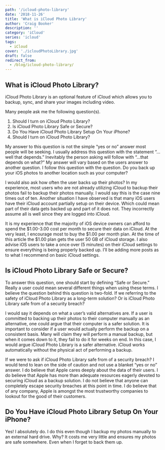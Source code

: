 ```yaml
---
path: '/icloud-photo-library'
date: '2018-11-26'
title: 'What is iCloud Photo Library'
author: 'Craig Booker'
description: ''
category: 'iCloud'
series: 'icloud'
tags:
  - iCloud
cover: './icloudPhotoLibrary.jpg'
draft: false
redirect_from:
  - /blog/icloud-photo-library/
---
```


## What is iCloud Photo Library?

iCloud Photo Library is an optional feature of iCloud which allows you to backup, sync, and share your images including video.

Many people ask me the following question(s).

1. Should I turn on iCloud Photo Library?
2. Is iCloud Photo Library Safe or Secure?
3. Do You Have iCloud Photo Library Setup On Your iPhone?
4. Should I turn on iCloud Photo Library?

My answer to this question is not the simple “yes or no” answer most people will be seeking. I usually address this question with the statement “…well that depends.” Inevitably the person asking will follow with “…that depends on what?” My answer will vary based on the users answer to another question. I follow this question with the question. Do you back up your iOS photos to another location such as your computer?

I would also ask how often the user backs up their photos? In my experience, most users who are not already utilizing iCloud to backup their photos fail to backup their photos manually. I would say this is the case nine times out of ten. Another situation I have observed is that many iOS users have their iCloud account partially setup on their device. Which could mean part of their data gets backed up and part of it does not. They incorrectly assume all is well since they are logged into iCloud.

It is my experience that the majority of iOS device owners can afford to spend the $1.00-3.00 cost per month to secure their data on iCloud.  At the very least, I encourage most to buy the $1.00 per month plan. At the time of this article the \$1.00 plan gets the user 50 GB of iCloud storage. I also advise iOS users to take a once over (5 minutes) on their iCloud settings to ensure everything is being properly backed up. I’ll be adding more posts as to what I recommend on basic iCloud settings.

## Is iCloud Photo Library Safe or Secure?

To answer this question, one should start by defining “Safe or Secure.” Really a user could mean several different things when using these terms. I believe the question behind this question is two-fold. If we referring to the safety of iCloud Photo Library as a long-term solution? Or is iCloud Photo Library safe from of a security breach?

I would say it depends on what a user’s valid alternatives are. If a user is committed to backing up their photos to their computer manually as an alternative, one could argue that their computer is a safer solution. It is important to consider if a user would actually perform the backup on a consistent basis. Many will claim they will perform a manual backup, but when it comes down to it, they fail to do it for weeks on end. In this case, I would argue iCloud Photo Library is a safer alternative. iCloud works automatically without the physical act of performing a backup.

If we were to ask if iCloud Photo Library safe from of a security breach? I would tend to lean on the side of caution and not use a blanket “yes or no” answer. I do believe that Apple cares deeply about the data of their users. I do believe that Apple has more than adequate resources eagerly devoted to securing iCloud as a backup solution. I do not believe that anyone can completely escape security breaches at this point in time. I do believe that of any company, Apple is amongst the most trustworthy companies to lookout for the good of their customers.

## Do You Have iCloud Photo Library Setup On Your iPhone?

Yes! I absolutely do. I do this even though I backup my photos manually to an external hard drive. Why? It costs me very little and ensures my photos are safe somewhere. Even when I forget to back them up.
